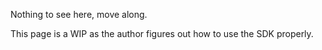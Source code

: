 Nothing to see here, move along.

This page is a WIP as the author figures out how to use the SDK properly.